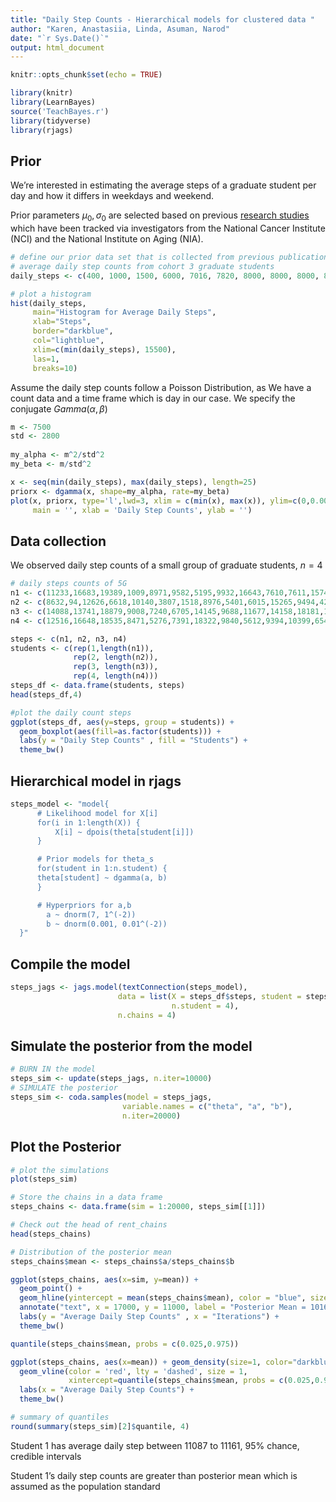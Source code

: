```yaml
---
title: "Daily Step Counts - Hierarchical models for clustered data "
author: "Karen, Anastasiia, Linda, Asuman, Narod"
date: "`r Sys.Date()`"
output: html_document
---
```


```r
knitr::opts_chunk$set(echo = TRUE)

library(knitr)
library(LearnBayes)
source('TeachBayes.r')
library(tidyverse)
library(rjags)
```

## Prior

We're interested in estimating the average steps of a graduate student per day and how it differs in weekdays and weekend.

Prior parameters $\mu_0,\sigma_0$ are selected based on previous [research studies](https://www.ncbi.nlm.nih.gov/pmc/articles/PMC7093766/) which have been tracked via investigators from the National Cancer Institute (NCI) and the National Institute on Aging (NIA).

```r
# define our prior data set that is collected from previous publications
# average daily step counts from cohort 3 graduate students
daily_steps <- c(400, 1000, 1500, 6000, 7016, 7820, 8000, 8000, 8000, 8068, 10000, 10000, 10000, 10414, 10953, 11124, 12417, 14000, 14000, 14000, 15000, 3800, 4000, 3000, 4000, 8000, 11822,8000, 7500, 9999, 10000, 12499)

# plot a histogram
hist(daily_steps, 
     main="Histogram for Average Daily Steps", 
     xlab="Steps", 
     border="darkblue", 
     col="lightblue",
     xlim=c(min(daily_steps), 15500),
     las=1, 
     breaks=10)

```

Assume the daily step counts follow a Poisson Distribution, as We have a count data and a time frame which is day in our case. We specify the conjugate $Gamma(\alpha,\beta)$

```r
m <- 7500
std <- 2800
  
my_alpha <- m^2/std^2
my_beta <- m/std^2

x <- seq(min(daily_steps), max(daily_steps), length=25)
priorx <- dgamma(x, shape=my_alpha, rate=my_beta)
plot(x, priorx, type='l',lwd=3, xlim = c(min(x), max(x)), ylim=c(0,0.00015),col = 'blue', 
     main = '', xlab = 'Daily Step Counts', ylab = '')
```

## Data collection 

We observed daily step counts of a small group of graduate students, $n=4$ 

```r
# daily steps counts of 5G
n1 <- c(11233,16683,19389,1009,8971,9582,5195,9932,16643,7610,7611,15745,7427,7365,6209,15984,17006,11668,11770,9566,14153,8250,14386,18546,19037,11512,9269,5964,8571,8123,10445)
n2 <- c(8632,94,12626,6618,10140,3807,1518,8976,5401,6015,15265,9494,4276,3458,12667,1574,19215,3562,7118,18315,4098,7880,6832,21,10840,12038,13276,13604,9252,13,13473)
n3 <- c(14088,13741,18879,9008,7240,6705,14145,9688,11677,14158,18181,11360,5366,7247,6478,5454,7108,13981,12393,14611,14162,17909,850,658,9519,10773,12942,12354,8212,2122,11823)
n4 <- c(12516,16648,18535,8471,5276,7391,18322,9840,5612,9394,10399,6548,7753,7202,12155,20152,5172,13354,7634,8156,10069,7714,8273,13391,12087,13872,10794,5932,10264,14142,22486)

steps <- c(n1, n2, n3, n4)
students <- c(rep(1,length(n1)),
              rep(2, length(n2)),
              rep(3, length(n3)),
              rep(4, length(n4)))
steps_df <- data.frame(students, steps)
head(steps_df,4)

#plot the daily count steps
ggplot(steps_df, aes(y=steps, group = students)) + 
  geom_boxplot(aes(fill=as.factor(students))) +
  labs(y = "Daily Step Counts" , fill = "Students") + 
  theme_bw()
```

## Hierarchical model in rjags

```r
steps_model <- "model{
      # Likelihood model for X[i]
      for(i in 1:length(X)) {
          X[i] ~ dpois(theta[student[i]])
      }

      # Prior models for theta_s
      for(student in 1:n.student) {
      theta[student] ~ dgamma(a, b)
      }

      # Hyperpriors for a,b
        a ~ dnorm(7, 1^(-2))
        b ~ dnorm(0.001, 0.01^(-2))
  }"
```

## Compile the model

```r
steps_jags <- jags.model(textConnection(steps_model), 
                        data = list(X = steps_df$steps, student = steps_df$students, 
                                    n.student = 4),
                        n.chains = 4) 
```

## Simulate the posterior from the model 

```r
# BURN IN the model
steps_sim <- update(steps_jags, n.iter=10000)
# SIMULATE the posterior    
steps_sim <- coda.samples(model = steps_jags, 
                         variable.names = c("theta", "a", "b"), 
                         n.iter=20000)
```

## Plot the Posterior

```r
# plot the simulations
plot(steps_sim)
```

```r
# Store the chains in a data frame
steps_chains <- data.frame(sim = 1:20000, steps_sim[[1]])

# Check out the head of rent_chains
head(steps_chains)
```

```r
# Distribution of the posterior mean
steps_chains$mean <- steps_chains$a/steps_chains$b

ggplot(steps_chains, aes(x=sim, y=mean)) + 
  geom_point() +
  geom_hline(yintercept = mean(steps_chains$mean), color = "blue", size = 1.2) +
  annotate("text", x = 17000, y = 11000, label = "Posterior Mean = 10164.96", color = "white") +
  labs(y = "Average Daily Step Counts" , x = "Iterations") + 
  theme_bw()
```

```r
quantile(steps_chains$mean, probs = c(0.025,0.975))

ggplot(steps_chains, aes(x=mean)) + geom_density(size=1, color="darkblue") + 
  geom_vline(color = 'red', lty = 'dashed', size = 1,
             xintercept=quantile(steps_chains$mean, probs = c(0.025,0.975))) +
  labs(x = "Average Daily Step Counts") + 
  theme_bw()

```


```r
# summary of quantiles
round(summary(steps_sim)[2]$quantile, 4)
```
Student 1 has average daily step between 11087 to 11161, 95% chance, credible intervals

Student 1's daily step counts are greater than posterior mean which is assumed as the population standard

